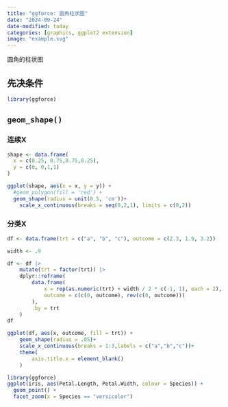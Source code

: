 ```yaml
---
title: "ggforce: 圆角柱状图"
date: "2024-09-24"
date-modified: today
categories: [graphics, ggplot2 extension]
image: "example.svg"
---
```


圆角的柱状图

## 先决条件

```r
library(ggforce)
```

## `geom_shape()`

### 连续X

```r
shape <- data.frame(
  x = c(0.25, 0.75,0.75,0.25),
  y = c(0, 0,1,1)
)

ggplot(shape, aes(x = x, y = y)) +
  #geom_polygon(fill = 'red') +
  geom_shape(radius = unit(0.5, 'cm'))+
    scale_x_continuous(breaks = seq(0,2,1), limits = c(0,2))
```

### 分类X

```r
df <- data.frame(trt = c("a", "b", "c"), outcome = c(2.3, 1.9, 3.2))

width <- .9

df <- df |>
    mutate(trt = factor(trt)) |>
    dplyr::reframe(
        data.frame(
            x = rep(as.numeric(trt) + width / 2 * c(-1, 1), each = 2), # 指定条形图四个角的坐标
            outcome = c(c(0, outcome), rev(c(0, outcome)))
        ),
        .by = trt
    )
df

ggplot(df, aes(x, outcome, fill = trt)) +
    geom_shape(radius = .05)+
    scale_x_continuous(breaks = 1:3,labels = c("a","b","c"))+
    theme(
        axis.title.x = element_blank()
    )

```

```r
library(ggforce)
ggplot(iris, aes(Petal.Length, Petal.Width, colour = Species)) +
  geom_point() +
  facet_zoom(x = Species == "versicolor")
```

